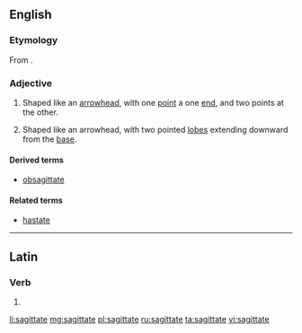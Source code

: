 ==English==

===Etymology===
From {{etyl|la|en}} {{term|sagitta||arrow|lang=la}}.

===Adjective===
{{en-adj|-}}

# Shaped like an [[arrowhead]], with one [[point]] a one [[end]], and two points at the other.
# {{context|botany|of leaves|lang=en}} Shaped like an arrowhead, with two pointed [[lobe]]s extending downward from the [[base]].

====Derived terms====
* [[obsagittate]]

====Related terms====
* [[hastate]]

----

==Latin==

===Verb===
{{la-verb-form|sagittāte}}

# {{conjugation of|sagitto|sagittō|1|p|pres|act|imp|lang=la}}

[[li:sagittate]]
[[mg:sagittate]]
[[pl:sagittate]]
[[ru:sagittate]]
[[ta:sagittate]]
[[vi:sagittate]]